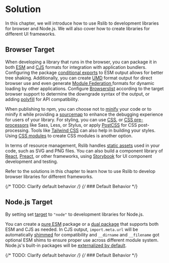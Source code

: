 # Solution

In this chapter, we will introduce how to use Rslib to development libraries for browser and Node.js. We will also cover how to create libraries for different UI frameworks.

## Browser Target

When developing a library that runs in the browser, you can package it in both [ESM](/guide/basic/output-format#esm--cjs) and [CJS](/guide/basic/output-format#esm--cjs) formats for integration with application bundlers. Configuring the package [conditional exports](https://nodejs.org/api/packages.html#conditional-exports) to ESM output allows for better tree shaking. Additionally, you can create [UMD](/guide/basic/output-format#umd) format output for direct browser use and even generate [Module Federation ](/guide/advanced/module-federation) formats for dynamic loading by other applications. Configure [Browserslist](https://rsbuild.dev/guide/advanced/browserslist) according to the target browser support to determine the downgrade syntax of the output, or adding [polyfill](/guide/advanced/output-compatibility) for API compatibility.

When publishing to npm, you can choose not to [minify](/config/rsbuild/output#outputminify) your code or to minify it while providing a [sourcemap](/config/rsbuild/output#outputsourcemap) to enhance the debugging experience for users of your library. For styling, you can use [CSS](/guide/advanced/css), or [CSS pre-processors](/guide/advanced/css#preprocessors) like Sass, Less, or Stylus, or apply [PostCSS](/guide/advanced/css#postcss) for CSS post-processing. Tools like [Tailwind CSS](/guide/advanced/css#tailwind-css) can also help in building your styles. Using [CSS modules](/guide/advanced/css#css-modules) to create CSS modules is another option.

In terms of resource management, Rslib handles [static assets](/guide/advanced/assets) used in your code, such as SVG and PNG files. You can also build a component library of [React](/guide/solution/react), [Preact](https://github.com/web-infra-dev/rslib/tree/main/examples/preact-component-bundle-false), or other frameworks, using [Storybook](/guide/advanced/storybook) for UI component development and testing.

Refer to the solutions in this chapter to learn how to use Rslib to develop browser libraries for different frameworks.

{/* TODO: Clarify default behavior */}
{/* ### Default Behavior */}

## Node.js Target

By setting set [target](/config/rsbuild/output#outputtarget) to `"node"` to development libraries for Node.js.

You can create a [pure ESM](/guide/basic/output-format#esm--cjs) package or a [dual package](/guide/basic/output-format#esm--cjs) that supports both ESM and CJS as needed. In CJS output, `import.meta.url` will be automatically [shimmed](/config/lib/shims) for compatibility and `__dirname` and `__filename` got optional ESM shims to ensure proper use across different module system. Node.js's built-in packages will be [externalized by default](/guide/advanced/third-party-deps).

{/* TODO: Clarify default behavior */}
{/* ### Default Behavior */}
